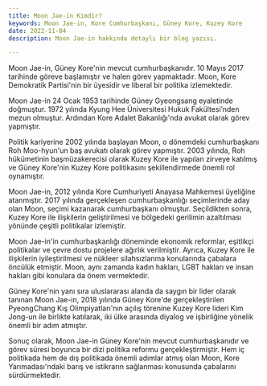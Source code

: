 ```yaml
---
title: Moon Jae-in Kimdir?
keywords: Moon Jae-in, Kore Cumhurbaşkanı, Güney Kore, Kuzey Kore
date: 2022-11-04
description: Moon Jae-in hakkında detaylı bir blog yazısı.

---
```


Moon Jae-in, Güney Kore'nin mevcut cumhurbaşkanıdır. 10 Mayıs 2017 tarihinde göreve başlamıştır ve halen görev yapmaktadır. Moon, Kore Demokratik Partisi'nin bir üyesidir ve liberal bir politika izlemektedir.

Moon Jae-in 24 Ocak 1953 tarihinde Güney Gyeongsang eyaletinde doğmuştur. 1972 yılında Kyung Hee Üniversitesi Hukuk Fakültesi’nden mezun olmuştur. Ardından Kore Adalet Bakanlığı'nda avukat olarak görev yapmıştır.

Politik kariyerine 2002 yılında başlayan Moon, o dönemdeki cumhurbaşkanı Roh Moo-hyun'un baş avukatı olarak görev yapmıştır. 2003 yılında, Roh hükümetinin başmüzakerecisi olarak Kuzey Kore ile yapılan zirveye katılmış ve Güney Kore'nin Kuzey Kore politikasını şekillendirmede önemli rol oynamıştır.

Moon Jae-in, 2012 yılında Kore Cumhuriyeti Anayasa Mahkemesi üyeliğine atanmıştır. 2017 yılında gerçekleşen cumhurbaşkanlığı seçimlerinde aday olan Moon, seçimi kazanarak cumhurbaşkanı olmuştur. Seçildikten sonra, Kuzey Kore ile ilişkilerin geliştirilmesi ve bölgedeki gerilimin azaltılması yönünde çeşitli politikalar izlemiştir.

Moon Jae-in'in cumhurbaşkanlığı döneminde ekonomik reformlar, eşitlikçi politikalar ve çevre dostu projelere ağırlık verilmiştir. Ayrıca, Kuzey Kore ile ilişkilerin iyileştirilmesi ve nükleer silahsızlanma konularında çabalara öncülük etmiştir. Moon, aynı zamanda kadın hakları, LGBT hakları ve insan hakları gibi konulara da önem vermektedir.

Güney Kore'nin yanı sıra uluslararası alanda da saygın bir lider olarak tanınan Moon Jae-in, 2018 yılında Güney Kore'de gerçekleştirilen PyeongChang Kış Olimpiyatları'nın açılış törenine Kuzey Kore lideri Kim Jong-un ile birlikte katılarak, iki ülke arasında diyalog ve işbirliğine yönelik önemli bir adım atmıştır.

Sonuç olarak, Moon Jae-in Güney Kore'nin mevcut cumhurbaşkanıdır ve görev süresi boyunca bir dizi politika reformu gerçekleştirmiştir. Hem iç politikada hem de dış politikada önemli adımlar atmış olan Moon, Kore Yarımadası'ndaki barış ve istikrarın sağlanması konusunda çabalarını sürdürmektedir.